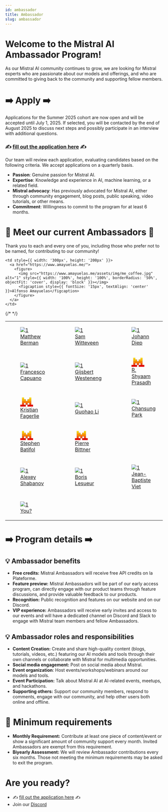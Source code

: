 ```yaml
---
id: ambassador
title: Ambassador
slug: ambassador
---
```


# Welcome to the Mistral AI Ambassador Program!

As our Mistral AI community continues to grow, we are looking for Mistral experts who are passionate about our models and offerings, and who are committed to giving back to the community and supporting fellow members.

# ➡️ Apply ➡️

Applications for the Summer 2025 cohort are now open and will be accepted until July 1, 2025. If selected, you will be contacted by the end of August 2025 to discuss next steps and possibly participate in an interview with additional questions.

### ✍ [fill out the application here](https://docs.google.com/forms/d/e/1FAIpQLSdBSiRzm2xBpMszB_9fBixJNyKdGnPMj99DtZbagHMdHgkGUg/viewform) ✍

Our team will review each application, evaluating candidates based on the following criteria. We accept applications on a quarterly basis.

- **Passion**: Genuine passion for Mistral AI.
- **Expertise**: Knowledge and experience in AI, machine learning, or a related field.
- **Mistral advocacy**: Has previously advocated for Mistral AI, either through community engagement, blog posts, public speaking, video tutorials, or other means.
- **Commitment**: Willingness to commit to the program for at least 6 months.

# 🤠 Meet our current Ambassadors 🤠

Thank you to each and every one of you, including those who prefer not to be named, for contributing to our community!

<table>
  <tr>
    <td style={{ width: '300px', height: '200px' }}>
      <a href="https://www.youtube.com/@matthew_berman">
        <figure>
          <img src="https://yt3.googleusercontent.com/FLJEnb2WnG3g0GV9GbGbdvkMKqInA0WcEzQkL-haJ0mBSDHl5wrUrmQ2w1_wyeoonmKl5DWvVwk=s160-c-k-c0x00ffffff-no-rj" alt="1" style={{ width: '100%', height: '100%', borderRadius: '50%', objectFit: 'cover', display: 'block' }}></img>
          <figcaption style={{ fontSize: '15px', textAlign: 'center' }}>Matthew Berman</figcaption>
        </figure>
      </a> 
    </td>
    <td style={{ width: '300px', height: '200px' }}>
      <a href="https://www.youtube.com/@samwitteveenai">
        <figure>
          <img src="https://pbs.twimg.com/profile_images/2274169962/jtlg8bxr0w6quu157b7f_400x400.png" alt="1" style={{ width: '100%', height: '100%', borderRadius: '50%', objectFit: 'cover', display: 'block' }}></img>
          <figcaption style={{ fontSize: '15px', textAlign: 'center' }}>Sam Witteveen</figcaption>
        </figure>
      </a> 
    </td>
    <td style={{ width: '300px', height: '200px' }}>
      <a href="https://www.linkedin.com/in/johann-diep/">
        <figure>
          <img src="https://raw.githubusercontent.com/johanndiep/profile_picture/refs/heads/main/1714692170463.jpeg" alt="1" style={{ width: '100%', height: '100%', borderRadius: '50%', objectFit: 'cover', display: 'block' }}></img>
          <figcaption style={{ fontSize: '15px', textAlign: 'center' }}>Johann Diep</figcaption>
        </figure>
      </a> 
    </td>
  </tr>
  <tr>
    <td style={{ width: '300px', height: '200px' }}>
      <a href="https://www.linkedin.com/in/fracapuano/">
        <figure>
          <img src="https://pbs.twimg.com/profile_images/1789212472353632257/A5nXjAhI_400x400.jpg" alt="1" style={{ width: '100%', height: '100%', borderRadius: '50%', objectFit: 'cover', display: 'block' }}></img>
          <figcaption style={{ fontSize: '15px', textAlign: 'center' }}>Francesco Capuano</figcaption>
        </figure>
      </a> 
    </td>
    <td style={{ width: '300px', height: '200px' }}>
      <a href="https://www.linkedin.com/in/gijsbert-westeneng-804172155/">
        <figure>
          <img src="https://pbs.twimg.com/profile_images/1858938413619048448/FQAaUm69_400x400.jpg" alt="1" style={{ width: '100%', height: '100%', borderRadius: '50%', objectFit: 'cover', display: 'block' }}></img>
          <figcaption style={{ fontSize: '15px', textAlign: 'center' }}>Gijsbert Westeneng</figcaption>
        </figure>
      </a> 
    </td>
    <td style={{ width: '300px', height: '200px' }}>
      <a href="https://www.linkedin.com/in/sprasadh/">
        <figure style={{ display: 'flex', flexDirection: 'column', alignItems: 'center' }}>
          <svg width="41" height="29" viewBox="0 0 41 29" fill="none" xmlns="http://www.w3.org/2000/svg">
            <path d="M11.7053 0H5.85156V5.79928H11.7053V0Z" fill="black"></path>
            <path d="M35.1272 0H29.2734V5.79928H35.1272V0Z" fill="black"></path>
            <path d="M17.559 5.79883H5.85156V11.5981H17.559V5.79883Z" fill="black"></path>
            <path d="M35.1293 5.79883H23.4219V11.5981H35.1293V5.79883Z" fill="black"></path>
            <path d="M35.1239 11.5977H5.85156V17.3969H35.1239V11.5977Z" fill="black"></path>
            <path d="M11.7053 17.3984H5.85156V23.1977H11.7053V17.3984Z" fill="black"></path>
            <path d="M23.4162 17.3984H17.5625V23.1977H23.4162V17.3984Z" fill="black"></path>
            <path d="M35.1272 17.3984H29.2734V23.1977H35.1272V17.3984Z" fill="black"></path>
            <path d="M17.5648 23.2012H0V29.0005H17.5648V23.2012Z" fill="black"></path>
            <path d="M40.9867 23.2012H23.4219V29.0005H40.9867V23.2012Z" fill="black"></path>
            <path d="M11.7072 0H5.85352V5.79928H11.7072V0Z" fill="#FFD800"></path>
            <path d="M35.1252 0H29.2715V5.79928H35.1252V0Z" fill="#FFD800"></path>
            <path d="M17.561 5.79883H5.85352V11.5981H17.561V5.79883Z" fill="#FFAF00"></path>
            <path d="M35.1254 5.79883H23.418V11.5981H35.1254V5.79883Z" fill="#FFAF00"></path>
            <path d="M35.1258 11.5977H5.85352V17.3969H35.1258V11.5977Z" fill="#FF8205"></path>
            <path d="M11.7072 17.3984H5.85352V23.1977H11.7072V17.3984Z" fill="#FA500F"></path>
            <path d="M23.4162 17.3984H17.5625V23.1977H23.4162V17.3984Z" fill="#FA500F"></path>
            <path d="M35.1252 17.3984H29.2715V23.1977H35.1252V17.3984Z" fill="#FA500F"></path>
            <path d="M17.5648 23.2012H0V29.0005H17.5648V23.2012Z" fill="#E10500"></path>
            <path d="M40.9828 23.2012H23.418V29.0005H40.9828V23.2012Z" fill="#E10500"></path>
          </svg>
          <figcaption style={{ fontSize: '15px', textAlign: 'center' }}>R. Shyaam Prasadh</figcaption>
        </figure>
      </a>
    </td>
  </tr>
  <tr>
    <td style={{ width: '300px', height: '200px' }}>
      <a href="https://www.youtube.com/allaboutai">
        <figure style={{ display: 'flex', flexDirection: 'column', alignItems: 'center' }}>
          <svg width="41" height="29" viewBox="0 0 41 29" fill="none" xmlns="http://www.w3.org/2000/svg">
            <path d="M11.7053 0H5.85156V5.79928H11.7053V0Z" fill="black"></path>
            <path d="M35.1272 0H29.2734V5.79928H35.1272V0Z" fill="black"></path>
            <path d="M17.559 5.79883H5.85156V11.5981H17.559V5.79883Z" fill="black"></path>
            <path d="M35.1293 5.79883H23.4219V11.5981H35.1293V5.79883Z" fill="black"></path>
            <path d="M35.1239 11.5977H5.85156V17.3969H35.1239V11.5977Z" fill="black"></path>
            <path d="M11.7053 17.3984H5.85156V23.1977H11.7053V17.3984Z" fill="black"></path>
            <path d="M23.4162 17.3984H17.5625V23.1977H23.4162V17.3984Z" fill="black"></path>
            <path d="M35.1272 17.3984H29.2734V23.1977H35.1272V17.3984Z" fill="black"></path>
            <path d="M17.5648 23.2012H0V29.0005H17.5648V23.2012Z" fill="black"></path>
            <path d="M40.9867 23.2012H23.4219V29.0005H40.9867V23.2012Z" fill="black"></path>
            <path d="M11.7072 0H5.85352V5.79928H11.7072V0Z" fill="#FFD800"></path>
            <path d="M35.1252 0H29.2715V5.79928H35.1252V0Z" fill="#FFD800"></path>
            <path d="M17.561 5.79883H5.85352V11.5981H17.561V5.79883Z" fill="#FFAF00"></path>
            <path d="M35.1254 5.79883H23.418V11.5981H35.1254V5.79883Z" fill="#FFAF00"></path>
            <path d="M35.1258 11.5977H5.85352V17.3969H35.1258V11.5977Z" fill="#FF8205"></path>
            <path d="M11.7072 17.3984H5.85352V23.1977H11.7072V17.3984Z" fill="#FA500F"></path>
            <path d="M23.4162 17.3984H17.5625V23.1977H23.4162V17.3984Z" fill="#FA500F"></path>
            <path d="M35.1252 17.3984H29.2715V23.1977H35.1252V17.3984Z" fill="#FA500F"></path>
            <path d="M17.5648 23.2012H0V29.0005H17.5648V23.2012Z" fill="#E10500"></path>
            <path d="M40.9828 23.2012H23.418V29.0005H40.9828V23.2012Z" fill="#E10500"></path>
          </svg>
          <figcaption style={{ fontSize: '15px', textAlign: 'center' }}>Kristian Fagerlie</figcaption>
        </figure>
      </a>
    </td>
    <td style={{ width: '300px', height: '200px' }}>
      <a href="https://x.com/guohao_li">
        <figure>
          <img src="https://ghli.org/authors/admin/avatar_hu9d9865ddbb26c633557596753f4b7710_2567527_250x250_fill_lanczos_center_2.png" alt="1" style={{ width: '100%', height: '100%', borderRadius: '50%', objectFit: 'cover', display: 'block' }}></img>
          <figcaption style={{ fontSize: '15px', textAlign: 'center' }}>Guohao Li</figcaption>
        </figure>
      </a>
    </td>
    <td style={{ width: '300px', height: '200px' }}>
      <a href="https://github.com/deep-diver">
        <figure>
          <img src="https://avatars.githubusercontent.com/u/26025527?v=4" alt="1" style={{ width: '100%', height: '100%', borderRadius: '50%', objectFit: 'cover', display: 'block' }}/>
          <figcaption style={{ fontSize: '15px', textAlign: 'center' }}>Chansung Park</figcaption>
        </figure>
      </a>
    </td>
  </tr>
  <tr>
    <td style={{ width: '300px', height: '200px' }}>
      <a href="https://www.linkedin.com/in/stephen-batifol/">
        <figure style={{ display: 'flex', flexDirection: 'column', alignItems: 'center' }}>
          <svg width="41" height="29" viewBox="0 0 41 29" fill="none" xmlns="http://www.w3.org/2000/svg">
            <path d="M11.7053 0H5.85156V5.79928H11.7053V0Z" fill="black"></path>
            <path d="M35.1272 0H29.2734V5.79928H35.1272V0Z" fill="black"></path>
            <path d="M17.559 5.79883H5.85156V11.5981H17.559V5.79883Z" fill="black"></path>
            <path d="M35.1293 5.79883H23.4219V11.5981H35.1293V5.79883Z" fill="black"></path>
            <path d="M35.1239 11.5977H5.85156V17.3969H35.1239V11.5977Z" fill="black"></path>
            <path d="M11.7053 17.3984H5.85156V23.1977H11.7053V17.3984Z" fill="black"></path>
            <path d="M23.4162 17.3984H17.5625V23.1977H23.4162V17.3984Z" fill="black"></path>
            <path d="M35.1272 17.3984H29.2734V23.1977H35.1272V17.3984Z" fill="black"></path>
            <path d="M17.5648 23.2012H0V29.0005H17.5648V23.2012Z" fill="black"></path>
            <path d="M40.9867 23.2012H23.4219V29.0005H40.9867V23.2012Z" fill="black"></path>
            <path d="M11.7072 0H5.85352V5.79928H11.7072V0Z" fill="#FFD800"></path>
            <path d="M35.1252 0H29.2715V5.79928H35.1252V0Z" fill="#FFD800"></path>
            <path d="M17.561 5.79883H5.85352V11.5981H17.561V5.79883Z" fill="#FFAF00"></path>
            <path d="M35.1254 5.79883H23.418V11.5981H35.1254V5.79883Z" fill="#FFAF00"></path>
            <path d="M35.1258 11.5977H5.85352V17.3969H35.1258V11.5977Z" fill="#FF8205"></path>
            <path d="M11.7072 17.3984H5.85352V23.1977H11.7072V17.3984Z" fill="#FA500F"></path>
            <path d="M23.4162 17.3984H17.5625V23.1977H23.4162V17.3984Z" fill="#FA500F"></path>
            <path d="M35.1252 17.3984H29.2715V23.1977H35.1252V17.3984Z" fill="#FA500F"></path>
            <path d="M17.5648 23.2012H0V29.0005H17.5648V23.2012Z" fill="#E10500"></path>
            <path d="M40.9828 23.2012H23.418V29.0005H40.9828V23.2012Z" fill="#E10500"></path>
          </svg>
          <figcaption style={{ fontSize: '15px', textAlign: 'center' }}>Stephen Batifol</figcaption>
        </figure>
      </a>
    </td>
    <td style={{ width: '300px', height: '200px' }}>
      <a href="https://youtube.com/@pierrebittner">
        <figure style={{ display: 'flex', flexDirection: 'column', alignItems: 'center' }}>
          <svg width="41" height="29" viewBox="0 0 41 29" fill="none" xmlns="http://www.w3.org/2000/svg">
            <path d="M11.7053 0H5.85156V5.79928H11.7053V0Z" fill="black"></path>
            <path d="M35.1272 0H29.2734V5.79928H35.1272V0Z" fill="black"></path>
            <path d="M17.559 5.79883H5.85156V11.5981H17.559V5.79883Z" fill="black"></path>
            <path d="M35.1293 5.79883H23.4219V11.5981H35.1293V5.79883Z" fill="black"></path>
            <path d="M35.1239 11.5977H5.85156V17.3969H35.1239V11.5977Z" fill="black"></path>
            <path d="M11.7053 17.3984H5.85156V23.1977H11.7053V17.3984Z" fill="black"></path>
            <path d="M23.4162 17.3984H17.5625V23.1977H23.4162V17.3984Z" fill="black"></path>
            <path d="M35.1272 17.3984H29.2734V23.1977H35.1272V17.3984Z" fill="black"></path>
            <path d="M17.5648 23.2012H0V29.0005H17.5648V23.2012Z" fill="black"></path>
            <path d="M40.9867 23.2012H23.4219V29.0005H40.9867V23.2012Z" fill="black"></path>
            <path d="M11.7072 0H5.85352V5.79928H11.7072V0Z" fill="#FFD800"></path>
            <path d="M35.1252 0H29.2715V5.79928H35.1252V0Z" fill="#FFD800"></path>
            <path d="M17.561 5.79883H5.85352V11.5981H17.561V5.79883Z" fill="#FFAF00"></path>
            <path d="M35.1254 5.79883H23.418V11.5981H35.1254V5.79883Z" fill="#FFAF00"></path>
            <path d="M35.1258 11.5977H5.85352V17.3969H35.1258V11.5977Z" fill="#FF8205"></path>
            <path d="M11.7072 17.3984H5.85352V23.1977H11.7072V17.3984Z" fill="#FA500F"></path>
            <path d="M23.4162 17.3984H17.5625V23.1977H23.4162V17.3984Z" fill="#FA500F"></path>
            <path d="M35.1252 17.3984H29.2715V23.1977H35.1252V17.3984Z" fill="#FA500F"></path>
            <path d="M17.5648 23.2012H0V29.0005H17.5648V23.2012Z" fill="#E10500"></path>
            <path d="M40.9828 23.2012H23.418V29.0005H40.9828V23.2012Z" fill="#E10500"></path>
          </svg>
          <figcaption style={{ fontSize: '15px', textAlign: 'center' }}>Pierre Bittner</figcaption>
        </figure>
      </a>
    </td>

    <td style={{ width: '300px', height: '200px' }}>
      <a href="https://www.amayuelas.me/">
        <figure>
          <img src="https://www.amayuelas.me/assets/img/me_coffee.jpg" alt="1" style={{ width: '100%', height: '100%', borderRadius: '50%', objectFit: 'cover', display: 'block' }}></img>
          <figcaption style={{ fontSize: '15px', textAlign: 'center' }}>Alfonso Amayuelas</figcaption>
        </figure>
      </a>
    </td>

  </tr>
  <tr>
    <td style={{ width: '300px', height: '200px' }}>
      <a href="https://www.testingcatalog.com/author/alexey/">
        <figure>
          <img src="https://i.ibb.co/pBfySc78/alexis.png" alt="1" style={{ width: '100%', height: '100%', borderRadius: '50%', objectFit: 'cover', display: 'block' }}></img>
          <figcaption style={{ fontSize: '15px', textAlign: 'center' }}>Alexey Shabanov</figcaption>
        </figure>
      </a>
    </td>
    <td style={{ width: '300px', height: '200px' }}>
      <a href="https://www.youtube.com/channel/UCMJEpQVv0p3qzJnQ9IuiiMA">
        <figure>
          <img src="https://i.ibb.co/5Xxm7qQ4/boris.png" alt="1" style={{ width: '100%', height: '100%', borderRadius: '50%', objectFit: 'cover', display: 'block' }}></img>
          <figcaption style={{ fontSize: '15px', textAlign: 'center' }}>Boris Lesueur</figcaption>
        </figure>
      </a>
    </td>
    <td style={{ width: '300px', height: '200px' }}>
      <a href="https://youtube.com/@jeanviet">
        <figure>
          <img src="https://i.ibb.co/pjDJyCNm/jeanb.jpg" alt="1" style={{ width: '100%', height: '100%', borderRadius: '50%', objectFit: 'cover', display: 'block' }}></img>
          <figcaption style={{ fontSize: '15px', textAlign: 'center' }}>Jean-Baptiste Viet</figcaption>
        </figure>
      </a>
    </td>
  </tr>
  {/* <!-- Final call-to-action cell --> */}
  <tr>
    <td style={{ width: '300px', height: '200px' }}>
      <a href="https://forms.gle/pTMchkVVPCxSVW5u5">
        <figure>
          <img src="https://cms.mistral.ai/assets/920e56ee-25c5-439d-bd31-fbdf5c92c87f" alt="1" style={{ width: '100%', height: '100%', borderRadius: '50%', objectFit: 'cover', display: 'block' }}></img>
          <figcaption style={{ fontSize: '15px', textAlign: 'center' }}>You?</figcaption>
        </figure>
      </a>
    </td>
  </tr>
</table>

# ➡️ Program details ➡️

## 💡 Ambassador benefits

- **Free credits:** Mistral Ambassadors will receive free API credits on la Plateforme.
- **Feature preview:** Mistral Ambassadors will be part of our early access program, can directly engage with our product teams through feature discussions, and provide valuable feedback to our products.
- **Recognition:** Public recognition and features on our website and on our Discord.
- **VIP experience:** Ambassadors will receive early invites and access to our events and will have a dedicated channel on Discord and Slack to engage with Mistral team members and fellow Ambassadors.

## 💡 Ambassador roles and responsibilities

- **Content Creation:** Create and share high-quality content (blogs, tutorials, videos, etc.) featuring our AI models and tools through their own channels or collaborate with Mistral for multimedia opportunities.
- **Social media engagement:** Post on social media about Mistral.
- **Event organization**: Host events/workshops/webinars around our models and tools.
- **Event Participation:** Talk about Mistral AI at AI-related events, meetups, and hackathons.
- **Supporting others:** Support our community members, respond to comments, engage with our community, and help other users both online and offline.

# 📝 Minimum requirements

- **Monthly Requirement:** Contribute at least one piece of content/event or show a significant amount of community support every month. Invited Ambassadors are exempt from this requirement.
- **Biyearly Assessment:** We will review Ambassador contributions every six months. Those not meeting the minimum requirements may be asked to exit the program.

# Are you ready?

- ✍ [fill out the application here](https://forms.gle/pTMchkVVPCxSVW5u5) ✍
- Join our [Discord](https://discord.gg/mistralai)
